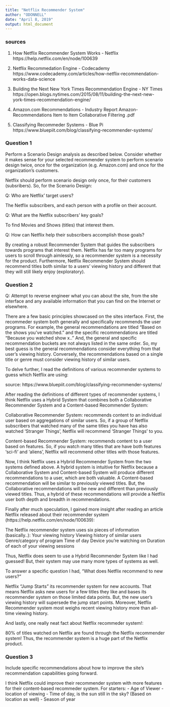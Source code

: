 ```yaml
---
title: "Netflix Recommender System"
author: "ODONNELL"
date: "April 8, 2019"
output: html_document
---
```


### sources

1. How Netflix Recommender System Works - Netflix
https://help.netflix.com/en/node/100639

2. Netflix Recommedation Engine - Codecademy
https://www.codecademy.com/articles/how-netflix-recommendation-works-data-science

3. Building the Next New York Times Recommendation Engine - NY Times
https://open.blogs.nytimes.com/2015/08/11/building-the-next-new-york-times-recommendation-engine/

4. Amazon.com Recommendations - Industry Report
Amazon-Recommendations Item to Item Collaborative Filtering .pdf

5. Classifying Recommeder Systems - Blue Pi
https://www.bluepiit.com/blog/classifying-recommender-systems/


### Question 1

Perform a Scenario Design analysis as described below.  Consider whether it makes sense for your selected recommender system to perform scenario design twice, once for the organization (e.g. Amazon.com) and once for the organization's customers.


Netflix should perform scenario design only once, for their customers (subsribers). So, for the Scenario Design:


Q: Who are Netflix' target users?

The Netflix subscribers, and each person with a profile on their account.

Q: What are the Netflix subscribers' key goals?

To find Movies and Shows (titles) that interest them.

Q: How can Netflix help their subscribers accomplish those goals?

By creating a robust Recommender System that guides the subscribers towards programs that interest them. Netflix has far too many programs for users to scroll through aimlessly, so a recommender system is a necessity for the product. Furthermore, Netflix Recommender System should recommend titles both similar to a users' viewing history and different that they will still likely enjoy (exploratory).

### Question 2

Q: Attempt to reverse engineer what you can about the site, from the site interface and any available information that you can find on the Internet or elsewhere.


There are a few basic principles showcased on the sites interface. First, the recommeder system both generally and specifically recommends the user programs. For example, the general recommendations are titled "Based on the shows you've watched." and the specific recommendations are titled "Because you watched show x.." And, the general and specific recommendation buckets are not always listed in the same order. So, my best guess is the general recommendations consider everything from that user's viewing history. Conversely, the recommendations based on a single title or genre must consider viewing history of similar users.

To delve further, I read the definitions of various recommender systems to guess which Netflix are using:

source: https://www.bluepiit.com/blog/classifying-recommender-systems/

After reading the definitions of different types of recommender systems, I think Netflix uses a Hybrid System that combines both a Collaborative Recommender System and a Content-based Recommender System:

Collaborative Recommender System: recommends content to an individual user based on aggregations of similar users. So, if a group of Netflix subscribers that watched many of the same titles you have has also watched 'Stranger Things', Netflix will recommend 'Stranger Things' to you.

Content-based Recommender System: recommends content to a user based on features. So, if you watch many titles that are have both features 'sci-fi' and 'aliens', Netflix will recommend other titles with those features.

Now, I think Netflix uses a Hybrid Recommender System from the two systems defined above. A hybrid system is intuitive for Netflix because a Collaborative System and Content-based System will produce different recommendations to a user, which are both valuable. A Content-based recommendation will be similar to previously viewed titles. But, the Collaborative recommendations will be new and different than previously viewed titles. Thus, a hybrid of these recommendations will provide a Netflix user both depth and breadth in recommendations.


Finally after much speculation, I gained more insight after reading an article Netflix released about their recommender system (https://help.netflix.com/en/node/100639):

The Netflix recommender system uses six pieces of information (basically..):
Your viewing history
Viewing history of similar users
Genre/category of program
Time of day
Device you're watching on
Duration of each of your viewing sessions
 
Thus, Netflix does seem to use a Hybrid Recommender System like I had guessed! But, their system may use many more types of systems as well.

To answer a specific question I had, "What does Netflix recommend to new users?"

Netflix "Jump Starts" its recommender system for new accounts. That means Netflix asks new users for a few titles they like and bases its recommender system on those limited data points. But, the new user's viewing history will supersede the jump start points. Moreover, Netflix Recommender system most weighs recent viewing history more than all-time viewing history.

And lastly, one really neat fact about Netflix recommeder system!:

80% of titles watched on Netflix are found through the Netflix recommender system! Thus, the recommender system is a huge part of the Netflix product.
 
### Question 3

Include specific recommendations about how to improve the site's recommendation capabilities going forward.

I think Netflix could improve their recommender system with more features for their content-based recommeder system. For starters:
- Age of Viewer
- location of viewing
- Time of day, is the sun still in the sky? (Based on location as well)
- Season of year
